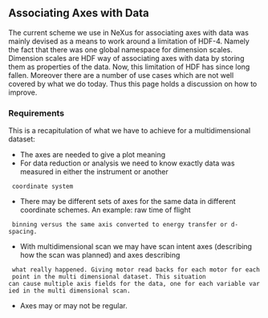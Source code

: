 == Associating Axes with Data ==

The current scheme we use in NeXus for associating axes with data was mainly devised 
as a means to work around a limitation of HDF-4. Namely the fact that there was one 
global namespace for dimension scales. Dimension scales are HDF way of associating axes 
with data by storing them as properties of the data. Now, this limitation of HDF has since long fallen. 
Moreover there are a number of use cases which are not well covered by what we do today. 
Thus this page holds a discussion on how to improve.


=== Requirements ===

This is a recapitulation of what we have to achieve for a multidimensional dataset:

* The axes are needed to give a plot meaning
* For data reduction or analysis we need to know exactly data was measured in either the instrument or another 
  coordinate system
* There may be different sets of axes for the same data in different coordinate schemes. An example: raw time of flight 
  binning versus the same axis converted to energy transfer or d-spacing. 
* With multidimensional scan we may have scan intent axes (describing how the scan was planned) and axes describing 
  what really happened. Giving motor read backs for each motor for each point in the multi dimensional dataset. This situation
 can cause multiple axis fields for the data, one for each variable varied in the multi dimensional scan. 
* Axes may or may not be regular.